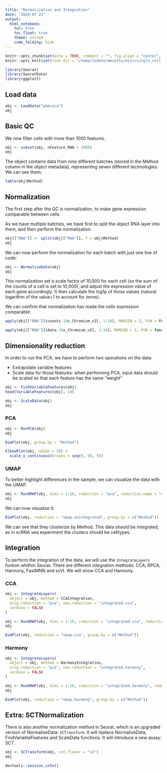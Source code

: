 ```yaml
---
title: "Normalization and Integration"
date: "2024-07-23"
output: 
  html_notebook:
    toc: true
    toc_float: true
    theme: united
    code_folding: hide
---
```


```r
knitr::opts_chunk$set(echo = TRUE, comment = "", fig.align = "center", fig.height = 5, fig.width = 7, warning = F)
knitr::opts_knit$set(root.dir = "/home/lodato/mmiotto/misc/single_cell_bootcamp_unimi/") 

library(Seurat)
library(SeuratData)
library(ggplot2)
```

## Load data
```r
obj <- LoadData("pbmcsca")
obj
```

## Basic QC
We now filter cells with more than 1000 features.
```r
obj <- subset(obj, nFeature_RNA > 1000)
obj
```

The object contains data from nine different batches (stored in the Method column in the object metadata), representing seven different technologies.
We can see them:
```r
table(obj$Method)
```

## Normalization
The first step after the QC is normalization, to make gene expression comparable between cells. 

As we have multiple batches, we have first to split the object RNA layer into them, and then perform the normalization.

```r
obj[["RNA"]] <- split(obj[["RNA"]], f = obj$Method)
obj
```

We can now perform the normalization for each batch with just one line of code:
```r
obj <- NormalizeData(obj)
obj
```
This normalization set a scale factor of 10,000 for each cell (so the sum of the counts of a cell is set to 10,000), and adjust the expression value of each gene accordingly. It then calculate the log1p of those values (natural logarithm of the value+1 to account for zeros).

We can confirm that normalization has made the cells expression comparable:
```r
apply(obj[["RNA"]]$counts.10x_Chromium_v2[, 1:10], MARGIN = 2, FUN = function(x) {sum(x)})
```


```r
apply(obj[["RNA"]]$data.10x_Chromium_v2[, 1:10], MARGIN = 2, FUN = function(x) {sum(exp(x) - 1)})
```

## Dimensionality reduction
In order to run the PCA, we have to perform two operations on the data:

* Extrapolate variable features
* Scale data for those features: when performing PCA, input data should be scaled so that each feature has the same "weight"

```r
obj <- FindVariableFeatures(obj)
head(VariableFeatures(obj), 10)
```

```r
obj <- ScaleData(obj)
obj
```

### PCA
```r
obj <- RunPCA(obj)
obj
```

```r
DimPlot(obj, group.by = "Method")
```

```r
ElbowPlot(obj, ndims = 50) +
  scale_x_continuous(breaks = seq(0, 50, 5))
```


### UMAP
To better highlight differences in the sample, we can visualize the data with the UMAP.
```r
obj <- RunUMAP(obj, dims = 1:16, reduction = "pca", reduction.name = "umap.unintegrated")
obj
```

We can now visualize it:
```r
DimPlot(obj, reduction = "umap.unintegrated", group.by = c("Method"))
```

We can see that they clusterize by Method. This data should be integrated, as in scRNA seq experiment the clusters should be celltypes.

## Integration
To perform the integration of the data, we will use the `IntegrateLayers` funtion whithin Seurat. There are different integration methods: CCA, RPCA, Harmony, FastMNN and scVI. We will show CCA and Harmony.

### CCA
```r
obj <- IntegrateLayers(
  object = obj, method = CCAIntegration,
  orig.reduction = "pca", new.reduction = "integrated.cca",
  verbose = FALSE
)
```


```r
obj <- RunUMAP(obj, dims = 1:16, reduction = "integrated.cca", reduction.name = "umap.cca")
obj
```

```r
DimPlot(obj, reduction = "umap.cca", group.by = c("Method"))
```

### Harmony
```r
obj <- IntegrateLayers(
  object = obj, method = HarmonyIntegration,
  orig.reduction = "pca", new.reduction = "integrated.harmony",
  verbose = FALSE
)
```


```r
obj <- RunUMAP(obj, dims = 1:16, reduction = "integrated.harmony", reduction.name = "umap.harmony")
obj
```

```r
DimPlot(obj, reduction = "umap.harmony", group.by = c("Method"))
```

## Extra: SCTNormalization
There is also another normalization method in Seurat, which is an upgraded version of NormalizeData: `SCTransform`. It will replace NormalizeData, FindVariableFeatures and ScaleData functions.
It will introduce a new assay: SCT.

```r
obj <- SCTransform(obj, vst.flavor = "v2")
obj
```

```r
devtools::session_info()
```















